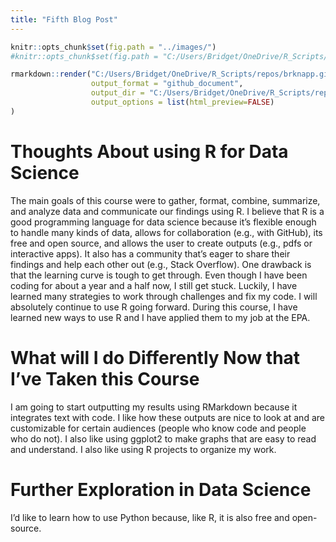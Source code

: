 ```yaml
---
title: "Fifth Blog Post"
---
```



```r
knitr::opts_chunk$set(fig.path = "../images/")
#knitr::opts_chunk$set(fig.path = "C:/Users/Bridget/OneDrive/R_Scripts/repos/brknapp.github.io/images")

```

```r
rmarkdown::render("C:/Users/Bridget/OneDrive/R_Scripts/repos/brknapp.github.io/_Rmd/2022-07-25-fifth-blog-post.Rmd",
                  output_format = "github_document",
                  output_dir = "C:/Users/Bridget/OneDrive/R_Scripts/repos/brknapp.github.io/_posts/",
                  output_options = list(html_preview=FALSE) 
)
```

# Thoughts About using R for Data Science

The main goals of this course were to gather, format, combine, summarize, and analyze data and communicate our findings using R. I believe that R is a good programming language for data science because it’s flexible enough to handle many kinds of data, allows for collaboration (e.g., with GitHub), its free and open source, and allows the user to create outputs (e.g., pdfs or interactive apps). It also has a community that’s eager to share their findings and help each other out (e.g., Stack Overflow). One drawback is that the learning curve is tough to get through. Even though I have been coding for about a year and a half now, I still get stuck. Luckily, I have learned many strategies to work through challenges and fix my code. I will absolutely continue to use R going forward. During this course, I have learned new ways to use R and I have applied them to my job at the EPA.

# What will I do Differently Now that I’ve Taken this Course

I am going to start outputting my results using RMarkdown because it integrates text with code. I like how these outputs are nice to look at and are customizable for certain audiences (people who know code and people who do not). I also like using ggplot2 to make graphs that are easy to read and understand. I also like using R projects to organize my work.

# Further Exploration in Data Science

I’d like to learn how to use Python because, like R, it is also free and open-source. 
